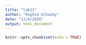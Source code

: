 ```yaml
---
title: "lab12"
author: "Raghid Alhazmy"
date: "12/4/2020"
output: html_document
---
```


```r
knitr::opts_chunk$set(echo = TRUE)
```

